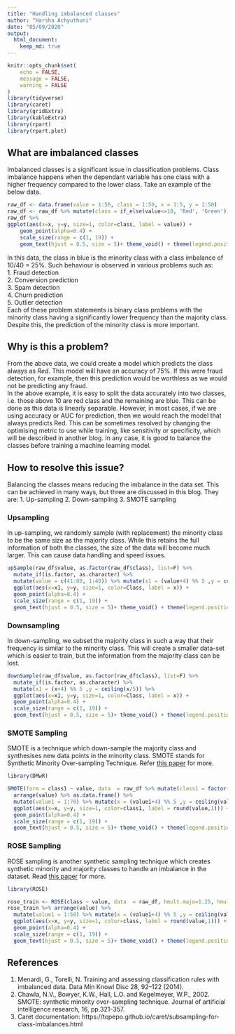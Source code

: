 ```yaml
---
title: "Handling imbalanced classes"
author: "Harsha Achyuthuni"
date: "05/09/2020"
output: 
  html_document:
    keep_md: true
---
```


```r
knitr::opts_chunk$set(
	echo = FALSE,
	message = FALSE,
	warning = FALSE
)
library(tidyverse)
library(caret)
library(gridExtra)
library(kableExtra)
library(rpart)
library(rpart.plot)

```

## What are imbalanced classes

Imbalanced classes is a significant issue in classification problems. Class imbalance happens when the dependant variable has one class with a higher frequency compared to the lower class. Take an example of the below data.

```r
raw_df <- data.frame(value = 1:50, class = 1:50, x = 1:5, y = 1:50)
raw_df <- raw_df %>% mutate(class = if_else(value<=10, 'Red', 'Green'), y = ceiling(value/5))
raw_df %>% 
ggplot(aes(x=x, y=y, size=1, color=class, label = value)) +
    geom_point(alpha=0.4) + 
    scale_size(range = c(1, 19)) +
    geom_text(hjust = 0.5, size = 5)+ theme_void() + theme(legend.position='none')
```

In this data, the class in blue is the minority class with a class imbalance of 10/40 = 25%. Such behaviour is observed in various problems such as:  
1. Fraud detection  
2. Conversion prediction  
3. Spam detection  
4. Churn prediction    
5. Outlier detection  
Each of these problem statements is binary class problems with the minority class having a significantly lower frequency than the majority class. Despite this, the prediction of the minority class is more important.  

## Why is this a problem?
From the above data, we could create a model which predicts the class always as *Red*. This model will have an accuracy of 75%. If this were fraud detection, for example, then this prediction would be worthless as we would not be predicting any fraud.  
In the above example, it is easy to split the data accurately into two classes, i.e. those above 10 are red class and the remaining are blue. This can be done as this data is linearly separable. However, in most cases, if we are using accuracy or AUC for prediction, then we would reach the model that always predicts Red. This can be sometimes resolved by changing the optimising metric to use while training, like sensitivity or specificity, which will be described in another blog. In any case, it is good to balance the classes before training a machine learning model.  

## How to resolve this issue?  
Balancing the classes means reducing the imbalance in the data set. This can be achieved in many ways, but three are discussed in this blog. They are:
1. Up-sampling
2. Down-sampling
3. SMOTE sampling

### Upsampling
In up-sampling, we randomly sample (with replacement) the minority class to be the same size as the majority class. While this retains the full information of both the classes, the size of the data will become much larger. This can cause data handling and speed issues.  

```r
upSample(raw_df$value, as.factor(raw_df$class), list=F) %>% 
  mutate_if(is.factor, as.character) %>% 
  mutate(value = c(41:80, 1:40)) %>% mutate(x1 = (value+4) %% 5 ,y = ceiling(value/5)) %>% 
  ggplot(aes(x=x1, y=y, size=1, color=Class, label = x)) +
  geom_point(alpha=0.4) +
  scale_size(range = c(1, 19)) +
  geom_text(hjust = 0.5, size = 5)+ theme_void() + theme(legend.position='none')
```

### Downsampling
In down-sampling, we subset the majority class in such a way that their frequency is similar to the minority class. This will create a smaller data-set which is easier to train, but the information from the majority class can be lost.  

```r
downSample(raw_df$value, as.factor(raw_df$class), list=F) %>% 
  mutate_if(is.factor, as.character) %>% 
  mutate(x1 = (x+4) %% 5 ,y = ceiling(x/5)) %>% 
  ggplot(aes(x=x1, y=y, size=1, color=Class, label = x)) +
  geom_point(alpha=0.4) +
  scale_size(range = c(1, 19)) +
  geom_text(hjust = 0.5, size = 5)+ theme_void() + theme(legend.position='none')
```


### SMOTE Sampling
SMOTE is a technique which down-sample the majority class and synthesises new data points in the minority class. SMOTE stands for Synthetic Minority Over-sampling Technique. Refer [this paper](https://www.jair.org/index.php/jair/article/view/10302) for more.

```r
library(DMwR)

SMOTE(form = class1 ~ value, data  = raw_df %>% mutate(class1 = factor(class)) %>% select(value, class1)) %>% 
  arrange(value) %>% as.data.frame() %>% 
  mutate(value1 = 1:70) %>% mutate(x = (value1+4) %% 5 ,y = ceiling(value1/5)) %>%
  ggplot(aes(x=x, y=y, size=1, color=class1, label = round(value,1))) +
  geom_point(alpha=0.4) +
  scale_size(range = c(1, 19)) +
  geom_text(hjust = 0.5, size = 5)+ theme_void() + theme(legend.position='none')
```


### ROSE Sampling

ROSE sampling is another synthetic sampling technique which creates synthetic minority and majority classes to handle an imbalance in the dataset. Read [this paper](https://link.springer.com/article/10.1007/s10618-012-0295-5) for more.

```r

library(ROSE)

rose_train <- ROSE(class ~ value, data  = raw_df, hmult.majo=1.25, hmult.mino=1.25)$data
rose_train %>% arrange(value) %>% 
  mutate(value1 = 1:50) %>% mutate(x = (value1+4) %% 5 ,y = ceiling(value1/5)) %>%  
  ggplot(aes(x=x, y=y, size=1, color=class, label = round(value,1))) +
  geom_point(alpha=0.4) +
  scale_size(range = c(1, 19)) +
  geom_text(hjust = 0.5, size = 5)+ theme_void() + theme(legend.position='none')
```

## References
1. Menardi, G., Torelli, N. Training and assessing classification rules with imbalanced data. Data Min Knowl Disc 28, 92–122 (2014).  
2. Chawla, N.V., Bowyer, K.W., Hall, L.O. and Kegelmeyer, W.P., 2002. SMOTE: synthetic minority over-sampling technique. Journal of artificial intelligence research, 16, pp.321-357.  
3. Caret documentation: https://topepo.github.io/caret/subsampling-for-class-imbalances.html  